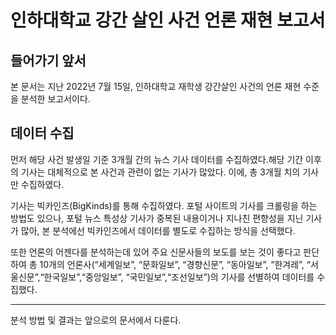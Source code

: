 # 인하대학교 강간 살인 사건 언론 재현 보고서



## 들어가기 앞서

본 문서는 지난 2022년 7월 15일, 인하대학교 재학생 강간살인 사건의 언론 재현 수준을 분석한 보고서이다. 


## 데이터 수집

먼저 해당 사건 발생일 기준 3개월 간의 뉴스 기사 데이터를 수집하였다.해당 기간 이후의 기사는 대체적으로 본 사건과 관련이 없는 기사가 많았다. 이에, 총 3개월 치의 기사만 수집하였다.

기사는 빅카인즈(BigKinds)를 통해 수집하였다. 포털 사이트의 기사를 크롤링을 하는 방법도 있으나, 포털 뉴스 특성상 기사가 중복된 내용이거나 지나친 편향성을 지닌 기사가 많아, 본 분석에선 빅카인즈에서 데이터를 별도로 수집하는 방식을 선택했다.

또한 언론의 어젠다를 분석하는데 있어 주요 신문사들의 보도를 보는 것이 좋다고 판단하여 총 10개의 언론사("세계일보", "문화일보", "경향신문", "동아일보", "한겨레", "서울신문","한국일보","중앙일보", "국민일보","조선일보")의 기사를 선별하여 데이터를 수집했다.

<hr/>

분석 방법 및 결과는 앞으로의 문서에서 다룬다.